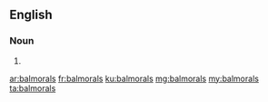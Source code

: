 ==English==

===Noun===
{{head|en|plural}}

# {{plural of|balmoral|lang=en}}

[[ar:balmorals]]
[[fr:balmorals]]
[[ku:balmorals]]
[[mg:balmorals]]
[[my:balmorals]]
[[ta:balmorals]]